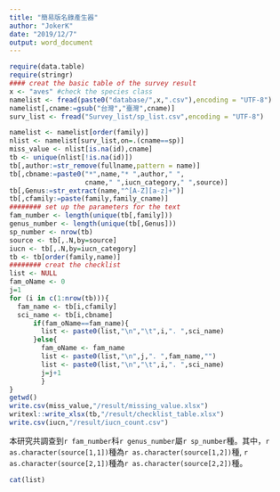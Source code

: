 ```yaml
---
title: "簡易版名錄產生器"
author: "JokerK"
date: "2019/12/7"
output: word_document
---
```


```r
require(data.table)
require(stringr)
#### creat the basic table of the survey result
x <- "aves" #check the species class
namelist <- fread(paste0("database/",x,".csv"),encoding = "UTF-8")
namelist[,cname:=gsub("台灣","臺灣",cname)]
surv_list <- fread("Survey_list/sp_list.csv",encoding = "UTF-8")

namelist <- namelist[order(family)]
nlist <- namelist[surv_list,on=.(cname==sp)]
miss_value <- nlist[is.na(id),cname]
tb <- unique(nlist[!is.na(id)])
tb[,author:=str_remove(fullname,pattern = name)]
tb[,cbname:=paste0("*",name,"* ",author," ",
                   cname," ",iucn_category," ",source)]
tb[,Genus:=str_extract(name,"^[A-Z][a-z]+")]
tb[,cfamily:=paste(family,family_cname)]
######## set up the parameters for the text
fam_number <- length(unique(tb[,family]))
genus_number <- length(unique(tb[,Genus]))
sp_number <- nrow(tb)
source <- tb[,.N,by=source]
iucn <- tb[,.N,by=iucn_category]
tb <- tb[order(family,name)]
######## creat the checklist
list <- NULL
fam_oName <- 0
j=1
for (i in c(1:nrow(tb))){
  fam_name <- tb[i,cfamily]
  sci_name <- tb[i,cbname]
      if(fam_oName==fam_name){
        list <- paste0(list,"\n","\t",i,". ",sci_name)
      }else{
        fam_oName <- fam_name
        list <- paste0(list,"\n",j,". ",fam_name,"")
        list <- paste0(list,"\n","\t",i,". ",sci_name)
        j=j+1
        }
}
getwd()
write.csv(miss_value,"/result/missing_value.xlsx")
writexl::write_xlsx(tb,"/result/checklist_table.xlsx")
write.csv(iucn,"/result/iucn_count.csv")

```

本研究共調查到`r fam_number`科`r genus_number`屬`r sp_number`種。其中，`r as.character(source[1,1])`種為`r as.character(source[1,2])`種, `r as.character(source[2,1])`種為`r as.character(source[2,2])`種。  

```r
cat(list)
```
